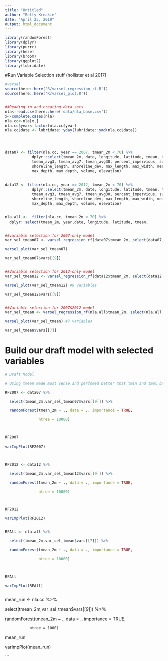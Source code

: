 ```yaml
---
title: "Untitled"
author: "Betty Kreakie"
date: "April 25, 2019"
output: html_document
---
```



```r

library(randomForest)
library(dplyr)
library(purrr)
library(here)
library(broom)
library(ggplot2)
library(lubridate)
```



#Run Variable Selection stuff (hollister et al 2017)



```r

#varsel
source(here::here('R/varsel_regression_rf.R'))
source(here::here('R/varsel_plot.R'))


##Reading in and creating data sets
nla<-read.csv(here::here('data/nla_base.csv'))
x<-complete.cases(nla)
nla.cc<-nla[x,]
nla.cc$year<-factor(nla.cc$year)
nla.cc$date <- lubridate::yday(lubridate::ymd(nla.cc$date))




data07 <- filter(nla.cc, year == 2007, tmean_2m < 70) %>%
            dplyr::select(tmean_2m, date, longitude, latitude, tmean, tmean_dm1,
            tmean_avg3, tmean_avg7, tmean_avg30, percent_impervious, surface_area,
            shoreline_length, shoreline_dev, max_length, max_width, mean_width,
            max_depth, max_depth, volume, elevation)
            
            
data12 <- filter(nla.cc, year == 2012, tmean_2m < 70) %>%
            dplyr::select(tmean_2m, date, longitude, latitude, tmean, tmean_dm1,
            tmean_avg3, tmean_avg7, tmean_avg30, percent_impervious, surface_area,
            shoreline_length, shoreline_dev, max_length, max_width, mean_width,
            max_depth, max_depth, volume, elevation)


nla.all <-  filter(nla.cc, tmean_2m < 70) %>%
  dplyr::select(tmean_2m, year,date, longitude, latitude, tmean,          tmean_avg30,percent_impervious,surface_area,shoreline_length, shoreline_dev, max_length, max_width, mean_width, max_depth, max_depth, volume, elevation)


##variable selection for 2007-only model
var_sel_tmean07 <- varsel_regression_rf(data07$tmean_2m, select(data07, -tmean_2m), ntree=1000, prog=TRUE, importance=TRUE)

varsel_plot(var_sel_tmean07) 

var_sel_tmean07$vars[[9]]


##Variable selection for 2012-only model
var_sel_tmean12 <- varsel_regression_rf(data12$tmean_2m, select(data12, -tmean_2m),                ntree=1000, prog=TRUE,importance=TRUE)

varsel_plot(var_sel_tmean12) #9 variables

var_sel_tmean12$vars[[9]]


##Variable selection for 2007&2012 model
var_sel_tmean <- varsel_regression_rf(nla.all$tmean_2m, select(nla.all, -tmean_2m),                ntree=1000, prog=TRUE, importance=TRUE)

varsel_plot(var_sel_tmean) #7 variables

var_sel_tmean$vars[[7]]

```



# Build our draft model with selected variables



```r

# Draft Model

# Using tmean made most sense and perfomed better that tmin and tmax based models.

RF2007 <- data07 %>%

  select(tmean_2m,var_sel_tmean07$vars[[9]]) %>%

  randomForest(tmean_2m ~ ., data = ., importance = TRUE, 

               ntree = 10000)



RF2007

varImpPlot(RF2007)



RF2012 <- data12 %>%

  select(tmean_2m,var_sel_tmean12$vars[[9]]) %>%

  randomForest(tmean_2m ~ ., data = ., importance = TRUE, 

               ntree = 10000)



RF2012

varImpPlot(RF2012)


RFAll <- nla.all %>%

  select(tmean_2m,var_sel_tmean$vars[[7]]) %>%

  randomForest(tmean_2m ~ ., data = ., importance = TRUE, 

               ntree = 10000)



RFAll

varImpPlot(RFAll)



```





mean_run <- nla.cc %>%

  select(tmean_2m,var_sel_tmean$vars[[9]]) %>%

  randomForest(tmean_2m ~ ., data = ., importance = TRUE, 

               ntree = 1000)



mean_run

varImpPlot(mean_run)

```





